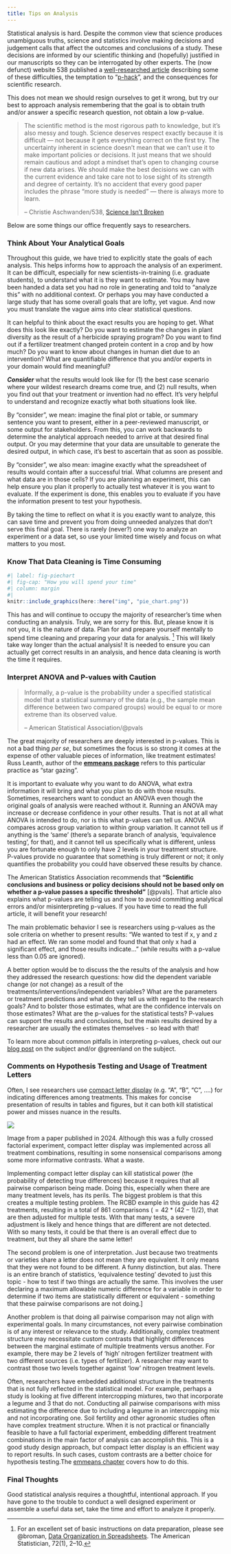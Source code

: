 ```yaml
---
title: Tips on Analysis
---
```


Statistical analysis is hard. Despite the common view that science produces unambiguous truths, science and statistics involve making decisions and judgement calls that affect the outcomes and conclusions of a study. These decisions are informed by our scientific thinking and (hopefully) justified in our manuscripts so they can be interrogated by other experts. The (now defunct) website 538 published a [well-researched article](https://fivethirtyeight.com/features/science-isnt-broken/#part1){.external target="_blank"} describing some of these difficulties, the temptation to "[p-hack](https://en.wikipedia.org/wiki/Data_dredging){.external target="_blank"}", and the consequences for scientific research. 

This does not mean we should resign ourselves to get it wrong, but try our best to approach analysis remembering that the goal is to obtain truth and/or answer a specific research question, not obtain a low p-value. 

> The scientific method is the most rigorous path to knowledge, but it’s also messy and tough. Science deserves respect exactly because it is difficult — not because it gets everything correct on the first try. The uncertainty inherent in science doesn’t mean that we can’t use it to make important policies or decisions. It just means that we should remain cautious and adopt a mindset that’s open to changing course if new data arises. We should make the best decisions we can with the current evidence and take care not to lose sight of its strength and degree of certainty. It’s no accident that every good paper includes the phrase “more study is needed” — there is always more to learn.
>
> -- Christie Aschwanden/538, [Science Isn't Broken](https://fivethirtyeight.com/features/science-isnt-broken/#part1){.external target="_blank"}

Below are some things our office frequently says to researchers.

### Think About Your Analytical Goals

Throughout this guide, we have tried to explicitly state the goals of each analysis. This helps informs how to approach the analysis of an experiment. It can be difficult, especially for new scientists-in-training (i.e. graduate students), to understand what it is they want to estimate. You may have been handed a data set you had no role in generating and told to "analyze this" with no additional context. Or perhaps you may have conducted a large study that has some overall goals that are lofty, yet vague. And now you must translate the vague aims into clear statistical questions. 

It can helpful to think about the exact results you are hoping to get. What does this look like exactly? Do you want to estimate the changes in plant diversity as the result of a herbicide spraying program? Do you want to find out if a fertilizer treatment changed protein content in a crop and by how much? Do you want to know about changes in human diet due to an intervention? What are quantifiable difference that you and/or experts in your domain would find meaningful?

***Consider*** what the results would look like for (1) the best case scenario where your wildest research dreams come true, and (2) null results, when you find out that your treatment or invention had no effect. It's very helpful to understand and recognize exactly what both situations look like.

By "consider", we mean: imagine the final plot or table, or summary sentence you want to present, either in a peer-reviewed manuscript, or some output for stakeholders. From this, you can work backwards to determine the analytical approach needed to arrive at that desired final output. Or you may determine that your data are unsuitable to generate the desired output, in which case, it's best to ascertain that as soon as possible.

By "consider", we also mean: imagine exactly what the spreadsheet of results would contain after a successful trial. What columns are present and what data are in those cells? If you are planning an experiment, this can help ensure you plan it properly to actually test whatever it is you want to evaluate. If the experiment is done, this enables you to evaluate if you have the information present to test your hypothesis.

By taking the time to reflect on what it is you exactly want to analyze, this can save time and prevent you from doing unneeded analyzes that don't serve this final goal. There is rarely (never?) one way to analyze an experiment or a data set, so use your limited time wisely and focus on what matters to you most.

### Know That Data Cleaning is Time Consuming

```r
#| label: fig-piechart
#| fig-cap: "How you will spend your time"
#| column: margin
#| 
knitr::include_graphics(here::here("img", "pie_chart.png"))
```

This has and will continue to occupy the majority of researcher's time when conducting an analysis. Truly, we are sorry for this. But, please know it is not you, it is the nature of data. Plan for and prepare yourself mentally to spend time cleaning and preparing your data for analysis. ^[For an excellent set of basic instructions on data preparation, please see @broman, [Data Organization in Spreadsheets](https://doi.org/10.1080/00031305.2017.1375989){.external target="_blank"}. The American Statistician, 72(1), 2–10.] This will likely take way longer than the actual analysis! It is needed to ensure you can actually get correct results in an analysis, and hence data cleaning is worth the time it requires. 


### Interpret ANOVA and P-values with Caution

> Informally, a p-value is the probability under a specified statistical model that a statistical summary of the data (e.g., the sample mean difference between two compared groups) would be equal to or more extreme than its observed value.
>
> -- American Statistical Association/@pvals

The great majority of researchers are deeply interested in p-values. This is not a bad thing *per se*, but sometimes the focus is so strong it comes at the expense of other valuable pieces of information, like treatment estimates! Russ Leanth, author of the [**emmeans package**](https://rvlenth.github.io/emmeans/articles/basics.html#pvalues){.external target="_blank"} refers to this particular practice as "star gazing". 

It is important to evaluate why you want to do ANOVA, what extra information it will bring and what you plan to do with those results. Sometimes, researchers want to conduct an ANOVA even though the original goals of analysis were reached without it. Running an ANOVA may increase or decrease confidence in your other results. That is not at all what ANOVA is intended to do, nor is this what p-values can tell us. ANOVA compares across group variation to within group variation. It cannot tell us if anything is the 'same' (there's a separate branch of analysis, 'equivalence testing', for that), and it cannot tell us specifically what is different, unless you are fortunate enough to only have 2 levels in your treatment structure. P-values provide no guarantee that something is truly different or not; it only quantifies the probability you could have observed these results by chance.  

The American Statistics Association recommends that **"Scientific conclusions and business or policy decisions should not be based only on whether a p-value passes a specific threshold"** [@pvals]. That article also explains what p-values are telling us and how to avoid committing analytical errors and/or misinterpreting p-values. If you have time to read the full article, it will benefit your research!
 
The main problematic behavior I see is researchers using p-values as the sole criteria on whether to present results:  "We wanted to test if x, y and z had an effect. We ran some model and found that that only x had a significant effect, and those results indicate..." (while results with a p-value less than 0.05 are ignored).

A better option would be to discuss the the results of the analysis and how they addressed the research questions: how did the dependent variable change (or not change) as a result of the treatments/interventions/independent variables? What are the parameters or treatment predictions and what do they tell us with regard to the research goals? And to bolster those estimates, what are the confidence intervals on those estimates? What are the p-values for the statistical tests? P-values can support the results and conclusions, but the main results desired by a researcher are usually the estimates themselves - so lead with that!

To learn more about common pitfalls in interpreting p-values, check out our [blog post](https://agstats.io/posts/p-values/){.external target="_blank"} on the subject and/or @greenland on the subject. 


### Comments on Hypothesis Testing and Usage of Treatment Letters {#sec-cld_warning}

Often, I see researchers use [compact letter display](https://en.wikipedia.org/wiki/Compact_letter_display){.external target="_blank"} (e.g. "A", "B", "C", ....) for indicating differences among treatments. This makes for concise presentation of results in tables and figures, but it can both kill statistical power and misses nuance in the results.

::: column-margin

![](../img/cld.png)


Image from a paper published in 2024. Although this was a fully crossed factorial experiment, compact letter display was implemented across all treatment combinations, resulting in some nonsensical comparisons among some more informative contrasts. What a waste. 

:::

Implementing compact letter display can kill statistical power (the probability of detecting true differences) because it requires that all pairwise comparison being made. Doing this, especially when there are many treatment levels, has its perils. The biggest problem is that this creates a multiple testing problem. The RCBD example in this guide has 42 treatments, resulting in a total of 861 comparisons ($=42*(42-1)/2$), that are then adjusted for multiple tests. With that many tests, a severe adjustment is likely and hence things that are different are not detected. With so many tests, it could be that there is an overall effect due to treatment, but they all share the same letter! 

The second problem is one of interpretation. Just because two treatments or varieties share a letter does not mean they are equivalent. It only means that they were not found to be different. A funny distinction, but alas. There is an entire branch of statistics, 'equivalence testing' devoted to just this topic - how to test if two things are actually the same. This involves the user declaring a maximum allowable numeric difference for a variable in order to determine if two items are statistically different or equivalent - something that these pairwise comparisons are not doing.]

Another problem is that doing all pairwise comparison may not align with experimental goals. In many circumstances, not every pairwise combination is of any interest or relevance to the study. Additionally, complex treatment structure may necessitate custom contrasts that highlight differences between the marginal estimate of multiple treatments versus another. For example, there may be 2 levels of 'high' nitrogen fertilizer treatment with two different sources (i.e. types of fertilizer). A researcher may want to contrast those two levels together against 'low' nitrogen treatment levels. 

Often, researchers have embedded additional structure in the treatments that is not fully reflected in the statistical model. For example, perhaps a study is looking at five different intercropping mixtures, two that incorporate a legume and 3 that do not. Conducting all pairwise comparisons with miss estimating the difference due to including a legume in an intercropping mix and not incorporating one. Soil fertility and other agronomic studies often have complex treatment structure. When it is not practical or financially feasible to have a full factorial experiment, embedding different treatment combinations in the main factor of analysis can accomplish this. This is a good study design approach, but compact letter display is an efficient way to report results. In such cases, custom contrasts are a better choice for hypothesis testing.The [emmeans chapter](means-and-contrasts.qmd) covers how to do this. 

### Final Thoughts

Good statistical analysis requires a thoughtful, intentional approach. If you have gone to the trouble to conduct a well designed experiment or assemble a useful data set, take the time and effort to analyze it properly. 

